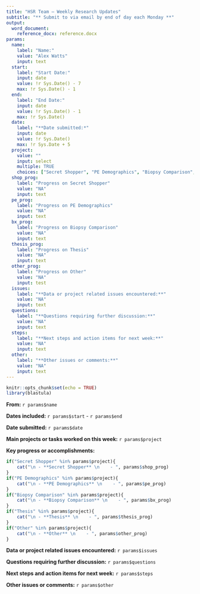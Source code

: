```yaml
---
title: "HSR Team – Weekly Research Updates"
subtitle: "** Submit to via email by end of day each Monday **"
output: 
  word_document:
    reference_docx: reference.docx
params:
  name:
    label: "Name:"
    value: "Alex Watts"
    input: text
  start:
    label: "Start Date:"
    input: date
    value: !r Sys.Date() - 7
    max: !r Sys.Date() - 1
  end:
    label: "End Date:"
    input: date
    value: !r Sys.Date() - 1
    max: !r Sys.Date()
  date:
    label: "**Date submitted:*"
    input: date
    value: !r Sys.Date()
    max: !r Sys.Date + 5
  project:
    value: ""
    input: select
    multiple: TRUE
    choices: ["Secret Shopper", "PE Demographics", "Biopsy Comparison", "Thesis", "Other"]
  shop_prog:
    label: "Progress on Secret Shopper"
    value: "NA"
    input: text
  pe_prog: 
    label: "Progress on PE Demographics"
    value: "NA"
    input: text
  bx_prog:
    label: "Progress on Biopsy Comparison"
    value: "NA"
    input: text
  thesis_prog:
    label: "Progress on Thesis"
    value: "NA"
    input: text
  other_prog:
    label: "Progress on Other"
    value: "NA"
    input: test
  issues:
    label: "**Data or project related issues encountered:**"
    value: "NA"
    input: text
  questions: 
    label: "**Questions requiring further discussion:**"
    value: "NA"
    input: text
  steps:
    label: "**Next steps and action items for next week:**"
    value: "NA"
    input: text
  other:
    label: "**Other issues or comments:**"
    value: "NA"
    input: text
---
```


```r
knitr::opts_chunk$set(echo = TRUE)
library(blastula)
```

 

::: {custom-style="Body-Update"}

**From:** `r params$name`

**Dates included:** `r params$start` - `r params$end`

**Date submitted:** `r params$date`

**Main projects or tasks worked on this week:** `r params$project`

**Key progress or accomplishments:** 
```r
if("Secret Shopper" %in% params$project){
    cat("\n - **Secret Shopper** \n    - ", params$shop_prog)
}
if("PE Demographics" %in% params$project){
    cat("\n - **PE Demographics** \n    - ", params$pe_prog)
}
if("Biopsy Comparison" %in% params$project){
    cat("\n - **Biopsy Comparison** \n    - ", params$bx_prog)
}
if("Thesis" %in% params$project){
    cat("\n - **Thesis** \n    - ", params$thesis_prog)
}
if("Other" %in% params$project){
    cat("\n - **Other** \n    - ", params$other_prog)
}
```

  
**Data or project related issues encountered:** `r params$issues`

**Questions requiring further discussion:** `r params$questions`
    
**Next steps and action items for next week:** `r params$steps`

**Other issues or comments:** `r params$other`
:::
